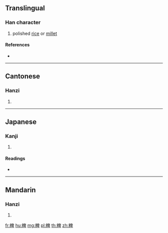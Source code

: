 {{character info/new}}
==Translingual==

===Han character===
{{Han char|rn=119|rad=米|as=08|sn=14|four=96940|canj=FDHWJ}}

# polished [[rice]] or [[millet]]

====References====
* {{Han ref|kx=0910.010|dkj=26988|dj=1336.010|hdz=53152.140|uh=7CBA|ud=31930|bh=E361|bd=58209}}

----

==Cantonese==

===Hanzi===
{{yue-hanzi|jyut=[[baai6]], [[bai6]]|y=baai6, bai6}}

# {{defn|lang=yue|sort=米08}}

----

==Japanese==

===Kanji===
{{ja-kanji|grade=|rs=米08}}

# {{defn|lang=ja|sort=米08}}

====Readings====
* {{ja-readings|on=[[はい]] (hai), [[は]] (ha), [[ば]] (ba), [[べ]] (be)|kun=[[しらげよね]] (shirageyone)}}

----

==Mandarin==

===Hanzi===
{{cmn-hanzi|pin=[[bài]] ([[bai4]]), [[lǐn]] ([[lin3]])|wg=pai<sup>4</sup>, lin<sup>3</sup>}}

# {{defn|lang=cmn|sort=米08}}

[[fr:粺]]
[[hu:粺]]
[[mg:粺]]
[[pl:粺]]
[[th:粺]]
[[zh:粺]]